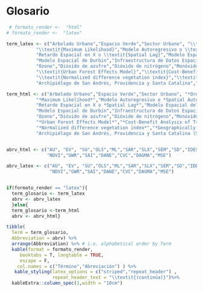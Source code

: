 

# Glosario {-}

```r

 # formato_render <-  "html"
# formato_render <-  "latex"

term_latex <- c("Arbolado Urbano","Espacio Verde","Sector Urbano", "\\textit{Ordinary Least-Square}",
           "\\textit{Maximum Likelihood}","Modelo Autoregresivo o \\textit{Spatial Autocorrelation}",
           "Retardo Espacial en X o \\textit{Spatial Lag}","Modelo Espacial del Error o \\textit{Spatial Error Model}",
           "Modelo Espacial de Durbin","Infraestructura de Datos Espaciales de Santiago de Cali","Plan de Ordenamiento Territorial","Estructura Ecológica Complementaria","\\textit{Web Feature Service}","Censo Arbóreo de Cali 2015","Censo de Población 2005 de Colombia","Lugares Especiales de Alojamiento","\\textit{Local indicators of spatial association}",
           "Ozono","Dióxido de azufre","Dióxido de nitrógeno","Monóxido de carbono","Pequeñas partículas sólidas o líquidas dispersas en la atmósfera, y cuyo diámetro aerodinámico es menor que 10 $\\mu$m",
           "\\textit{Urban Forest Effects Model}","\\textit{Cost-Benefit Analysis of Tree}",
           "\\textit{Normalized difference vegetation index}","\\textit{Geographically weighted regression}" ,
           "Archipiélago de San Andrés, Providencia y Santa Catalina","Departamento Administrativo Nacional de Estadística","Corporación autónoma regional del Valle del Cauca","Departamento Administrativo de Gestión del Medio Ambiente","Error cuadrático medio del inglés \\textit{mean squared error}")

term_html <- c("Arbolado Urbano","Espacio Verde","Sector Urbano", "*Ordinary Least-Square*",
           "*Maximum Likelihood*","Modelo Autoregresivo o *Spatial Autocorrelation*",
           "Retardo Espacial en X o *Spatial Lag*","Modelo Espacial del Error o *Spatial Error Model*",
           "Modelo Espacial de Durbin","Infraestructura de Datos Espaciales de Santiago de Cali","Plan de Ordenamiento Territorial","Estructura Ecológica Complementaria","*Web Feature Service*","Censo Arbóreo de Cali 2015","Censo de Población 2005 de Colombia","Lugares Especiales de Alojamiento","*Local indicators of spatial association*" ,"Raizales del Archipiélago de San Andrés, Providencia y Santa Catalina (SAI)",
           "Ozono","Dióxido de azufre","Dióxido de nitrógeno","Monóxido de carbono","Pequeñas partículas sólidas o líquidas dispersas en la atmósfera\n con diámetro aerodinámico menor que 10 $\\mu$m",
           "*Urban Forest Effects Model*","*Cost-Benefit Analysis of Tree*",
           "*Normalized difference vegetation index*","*Geographically weighted regression*",
           "Archipiélago de San Andrés, Providencia y Santa Catalina (SAI)","Departamento Administrativo Nacional de Estadística","Corporación autónoma regional del Valle del Cauca","Departamento Administrativo de Gestión del Medio Ambiente","Error cuadrático medio del inglés *mean squared error*")


abrv_html <- c("AU", "EV", "SU","OLS","ML","SAR","SLX","SEM","SD","IDESC","POT","EEC","WFS", "CA2015","CP2005","LEA","LISA","O~3~", "SO~2~", "NO~2~", "CO" , "PM~10~","UFORE","C-BAT",
               "NDVI","GWR","SAI","DANE","CVC","DAGMA","MSE")

abrv_latex <- c("AU", "EV", "SU","OLS","ML","SAR","SLX","SEM","SD","IDESC","POT","EEC","WFS", "CA2015","CP2005","LEA","LISA","O$_3$", "SO$_2$", "NO$_2$", "CO" , "PM$_{10}$","UFORE","C-BAT",
                "NDVI","GWR","SAI","DANE","CVC","DAGMA","MSE")


if(formato_render == "latex"){
  term_glosario <- term_latex
  abrv <- abrv_latex
  }else{
  term_glosario <-term_html
  abrv <- abrv_html}

tibble(
  Term = term_glosario,
  Abbreviation = abrv) %>%
  arrange(Abbreviation) %>% # i.e. alphabetical order by Term
  kable(format = formato_render,
     booktabs = T, longtable = TRUE,
     escape = F,
    col.names = c("Término","Abreviación") ) %>% 
   kable_styling(latex_options = c("striped","repeat_header") ,
                 repeat_header_text = "\\textit{(continúa)}")%>% 
  kableExtra::column_spec(1,width = "10cm")

```

